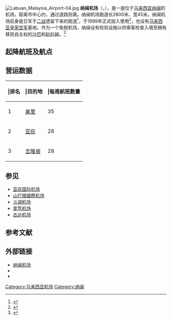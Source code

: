 {{Infobox airport
| name = 纳闽机场
| nativename = Lapangan Terbang Labuan
| image = Labuan Malaysia Airport-01.jpg
| image-width = 200
| IATA = LBU
| ICAO = WBKL
| type = 军用/民用
| owner =
| operator = [[马来西亚机场控股|马来西亚机场控股]]（MAHB）
| city-served = [[纳闽|纳闽]]
| location = [[纳闽|纳闽]]岛
| timezone = [[马来西亚标准时间|马来西亚标准时间]]
| utc = [[UTC+08:00|东八区]]
| elevation-f = 101
| coordinates = {{coord|05|18|06|N|115|14|54|E|region:MY|display=inline,title}}
| website =
| pushpin_map = Malaysia East
| pushpin_map_caption = 机场于[[东马来西亚|东马来西亚]]的位置
| pushpin_label = WBKL
| r1-number = 14/32
| r1-length-m = 2,745
| r1-surface = [[沥青|沥青]]
| metric-rwy = y
| stat1-header = 客运量
| stat1-data = 595,290（{{decrease}} 13.0%）
| stat-year = 2016
| footnotes = 来源：官网<ref name=MAHB>{{cite web|url=http://www.malaysiaairports.com.my/index.php?option=com_content&view=article&id=2&Itemid=15|title=Malaysia Airports|work=www.malaysiaairports.com.my|access-date=2017-09-02|archive-date=2017-09-02|archive-url=https://web.archive.org/web/20170902100626/http://www.malaysiaairports.com.my/index.php?option=com_content&view=article&id=2&Itemid=15|dead-url=no}}</ref><br>马来西亚[[航行资料汇编|航行资料汇编]]<ref name=AIP>[http://aip.dca.gov.my/aip%20pdf/AD/AD2/WBKL/WBKL%20-%20Labuan.pdf WBKL - LABUAN] {{Wayback|url=http://aip.dca.gov.my/aip%20pdf/AD/AD2/WBKL/WBKL%20-%20Labuan.pdf |date=20131230234035 }} at Department of Civil Aviation Malaysia</ref>
| stat2-header = 货运量
| stat2-data =  4,620吨（{{decrease}} 53.0%）
| stat3-header = 航运量
| stat3-data = 10,959架次（{{decrease}} 17.3%）
}}
[[File:Labuan_Malaysia_Airport-04.jpg|thumb]]
'''纳闽机场'''（{{lang-ms|Lapangan Terbang Labuan}}，{{airport codes|LBU|WBKL}}），是一座位于[[马来西亚|马来西亚]][[纳闽|纳闽]]的机场，距离市中心约{{convert|2.5|km}}，通过道路则需{{convert|5|km}}。纳闽机场跑道长2800米、宽45米。纳闽机场前身是日军于[[二战|二战]]遗留下来的跑道<ref>{{cite web|url=http://www.thestar.com.my/metro/focus/2017/05/08/discovering-labuan-and-loving-it-dutyfree-island-in-borneo-charms-tourists-with-rich-history-and-la/|title=Discovering Labuan and loving it  - Focus - The Star Online|work=www.thestar.com.my|access-date=2017-09-02|archive-date=2017-08-17|archive-url=https://web.archive.org/web/20170817061304/http://www.thestar.com.my/metro/focus/2017/05/08/discovering-labuan-and-loving-it-dutyfree-island-in-borneo-charms-tourists-with-rich-history-and-la/|dead-url=no}}</ref>，于1999年正式投入使用<ref>{{cite web|url=http://www.malaysiaairports.com.my/?m=business&c=business_about&id=3|title=Domestic Airports|work=www.malaysiaairports.com.my|access-date=2017-09-02|archive-date=2021-01-18|archive-url=https://web.archive.org/web/20210118193434/https://www.malaysiaairports.com.my/?m=business&c=business_about&id=3|dead-url=no}}</ref>，也设有[[马来西亚皇家空军|马来西亚皇家空军]]基地。作为一个免税机场，纳闽设有检验设施以供乘客检查入境至拥有移民自主权的[[沙巴|沙巴]]和[[砂拉越|砂拉越]]。<ref>{{cite web|url=http://www.thestar.com.my/news/nation/2017/04/27/full-immigration-check-at-labuan-airport-from-may-2/|title=Full immigration check at Labuan Airport from May 2 - Nation - The Star Online|publisher=|access-date=2017-09-02|archive-date=2019-12-15|archive-url=https://web.archive.org/web/20191215104740/https://www.thestar.com.my/news/nation/2017/04/27/full-immigration-check-at-labuan-airport-from-may-2|dead-url=no}}</ref>

==起降航班及航点==
{{Airport-dest-list
|{{flagicon|MAS}}[[马来西亚航空|马来西亚航空]]|[[吉隆坡国际机场|吉隆坡]]
|{{flagicon|MAS}}[[马航飞翼航空|马航飞翼航空]]|[[亚庇国际机场|亚庇]]、[[美里机场|美里]]
|{{flagicon|MAS}}[[亚洲航空|亚洲航空]]|[[吉隆坡国际机场|吉隆坡]]
}}

==营运数据==
{{Bar chart
| title = 每年客运量数据<ref>{{cite web|url=http://ir.irchartnexus.com/malaysiaairports/doc/ar/ar2015.pdf|title=MAHB Annual Report 2015|publisher=Malaysia Airports|date=2016-04-06|accessdate=2016-04-07|deadurl=yes|archiveurl=https://web.archive.org/web/20160418070113/http://ir.irchartnexus.com/malaysiaairports/doc/ar/ar2015.pdf|archivedate=2016-04-18}}</ref>
| bar_width = 18
| width_units = em
| label_type =年份
| label1 = 2003
| label2 = 2004
| label3 = 2005
| label4 = 2006
| label5 = 2007
| label6 = 2008
| label7 = 2009
| label8 = 2010
| label9 = 2011
| label10 = 2012
| label11 = 2013
| label12 = 2014
| label13 = 2015
| label14 = 2016
| data_type = 客运量
| data_max = 789494
| data1 = 696,961
| data2 = 686,103
| data3 = 642,582
| data4 = 575,684
| data5 = 535,294
| data6 = 550,859
| data7 = 476,876
| data8 = 505,903
| data9 = 567,928
| data10 = 617,130
| data11 = 738,769
| data12 = 789,494
| data13 = 684,108
| date14 = 595,290
| col2_data_type = 航运量
| col2_data_max = 15596
| col2_data1 = 9,896
| col2_data2 = 10,668
| col2_data3 = 9,510
| col2_data4 = 9,554
| col2_data5 = 10,349
| col2_data6 = 11,328
| col2_data7 = 11,045
| col2_data8 = 12,093
| col2_data9 = 12,762
| col2_data10 = 13,589
| col2_data11 = 15,139
| col2_data12 = 15,596
| col2_data13 = 13,249
| col2_date14 = 10,959
}}
{{Bar chart
| title = 每年航运量数据
| bar_width = 18
| width_units = em
| label_type =Year
| label1 = 2003
| label2 = 2004
| label3 = 2005
| label4 = 2006
| label5 = 2007
| label6 = 2008
| label7 = 2009
| label8 = 2010
| label9 = 2011
| label10 = 2012
| label11 = 2013
| label12 = 2014
| label13 = 2015
| label14 = 2016
| data_type = 货运量（吨）
| data_max = 11591
| data1 = 2,733
| data2 = 2,653
| data3 = 3,077
| data4 = 3,207
| data5 = 3,985
| data6 = 4,566
| data7 = 4,165
| data8 = 4,592
| data9 = 5,294
| data10 = 6,072
| data11 = 9,329
| data12 = 11,591
| data13 = 9,834
| date14 = 4,620
}}

{|class="wikitable sortable" style="font-size:90%;"
|- bgcolor=darkgrey
! |排名|| |目的地|| |每周航班数量
|-
|1
|{{flag|Sarawak}}[[美里机场|美里]]
|35
|-
|2
|{{flag|Sabah}}[[亚庇国际机场|亚庇]]
|28
|-
|3
|{{flagicon|Kuala Lumpur}}[[吉隆坡国际机场|吉隆坡]]
|28
|}

==参见==
*[[亚庇国际机场|亚庇国际机场]]
*[[山打根國際机场|山打根國際机场]]
*[[斗湖机场|斗湖机场]]
*[[拿笃机场|拿笃机场]]
*[[古达机场|古达机场]]

==参考文献==
{{reflist|30em}}

==外部链接==
{{commons category|Labuan Airport}}
{{Portal|东南亚|马来西亚|航空}}
*[http://www.malaysiaairports.com.my/index.php?ch=17&pg=55&ac=183 纳闽机场] {{Wayback|url=http://www.malaysiaairports.com.my/index.php?ch=17&pg=55&ac=183 |date=20170902095747 }}
*{{NWS-current|WBKL}}
*{{ASNet|LBU}}

[[Category:马来西亚机场|Category:马来西亚机场]]
[[Category:纳闽|Category:纳闽]]
{{马来西亚机场}}